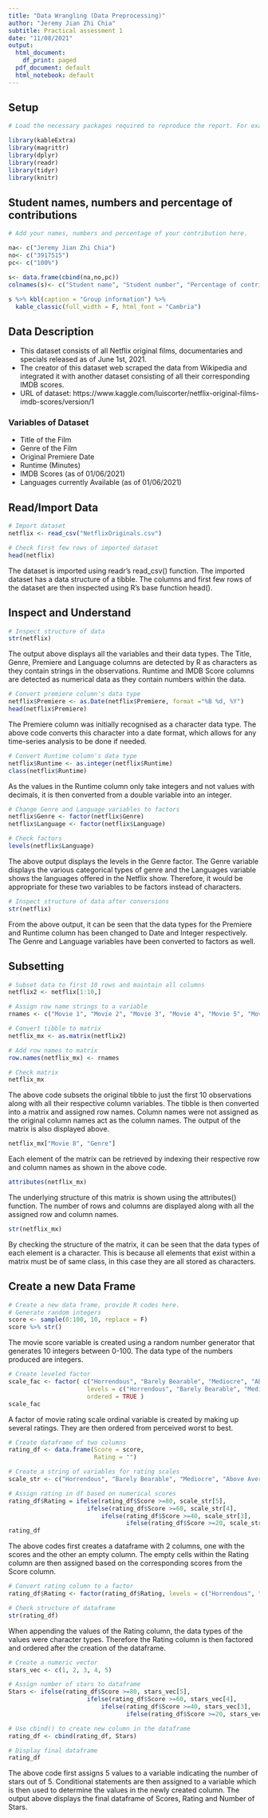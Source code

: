 ```yaml
---
title: "Data Wrangling (Data Preprocessing)"
author: "Jeremy Jian Zhi Chia"
subtitle: Practical assessment 1
date: "11/08/2021"
output:
  html_document:
    df_print: paged
  pdf_document: default
  html_notebook: default
---
```



## **Setup**
```r
# Load the necessary packages required to reproduce the report. For example:

library(kableExtra)
library(magrittr)
library(dplyr)
library(readr)
library(tidyr)
library(knitr)
```


## **Student names, numbers and percentage of contributions**
```r
# Add your names, numbers and percentage of your contribution here.

na<- c("Jeremy Jian Zhi Chia")
no<- c("3917515")
pc<- c("100%")

s<- data.frame(cbind(na,no,pc))
colnames(s)<- c("Student name", "Student number", "Percentage of contribution")

s %>% kbl(caption = "Group information") %>%
  kable_classic(full_width = F, html_font = "Cambria")
```

## **Data Description**

* This dataset consists of all Netflix original films, documentaries and specials released as of June 1st, 2021.
* The creator of this dataset web scraped the data from Wikipedia and integrated it with another dataset consisting of all their corresponding IMDB scores.
* URL of dataset: https://www.kaggle.com/luiscorter/netflix-original-films-imdb-scores/version/1

### **Variables of Dataset**

* Title of the Film
* Genre of the Film
* Original Premiere Date
* Runtime (Minutes)
* IMDB Scores (as of 01/06/2021)
* Languages currently Available (as of 01/06/2021)

## **Read/Import Data**
<!-- Read/Import the data into R, then save it as a data frame. You can use Base R functions or readr, xlsx, readxl, foreign, rvest packages for this purpose. In this step, you must provide the R codes with outputs (i.e. head of data set) and explain everything that you do in order to import/read/scrape the data set. You can provide the R codes with outputs using R chunks like this: -->
```r
# Import dataset
netflix <- read_csv("NetflixOriginals.csv")

# Check first few rows of imported dataset
head(netflix)
```

The dataset is imported using readr's read_csv() function. The imported dataset has a data structure of a tibble. The columns and first few rows of the dataset are then inspected using R's base function head().

## **Inspect and Understand**
```r
# Inspect structure of data
str(netflix)
```

The output above displays all the variables and their data types. The Title, Genre, Premiere and Language columns are detected by R as characters as they contain strings in the observations. Runtime and IMDB Score columns are detected as numerical data as they contain numbers within the data.

```r
# Convert premiere column's data type
netflix$Premiere <- as.Date(netflix$Premiere, format ="%B %d, %Y")
head(netflix$Premiere)
```

The Premiere column was initially recognised as a character data type. The above code converts this character into a date format, which allows for any time-series analysis to be done if needed.

```r
# Convert Runtime column's data type
netflix$Runtime <- as.integer(netflix$Runtime)
class(netflix$Runtime)
```

As the values in the Runtime column only take integers and not values with decimals, it is then converted from a double variable into an integer.

```r
# Change Genre and Language variables to factors
netflix$Genre <- factor(netflix$Genre)
netflix$Language <- factor(netflix$Language)

# Check factors
levels(netflix$Language)
```

The above output displays the levels in the Genre factor. The Genre variable displays the various categorical types of genre and the Languages variable shows the languages offered in the Netflix show. Therefore, it would be appropriate for these two variables to be factors instead of characters.

```r
# Inspect structure of data after conversions
str(netflix)
```

From the above output, it can be seen that the data types for the Premiere and Runtime column has been changed to Date and Integer respectively. The Genre and Language variables have been converted to factors as well.

## **Subsetting** 

<!-- Subset the data frame using the first 10 observations (include all variables). Then convert it to a matrix. Check the structure of that matrix (i.e. check whether the matrix is a character, numeric, integer, factor, or logical) and explain in a few words why you ended up with that structure. Provide the R codes with outputs and explain everything that you do in this step. -->

```r
# Subset data to first 10 rows and maintain all columns
netflix2 <- netflix[1:10,]

# Assign row name strings to a variable
rnames <- c("Movie 1", "Movie 2", "Movie 3", "Movie 4", "Movie 5", "Movie 6", "Movie 7", "Movie 8", "Movie 9", "Movie 10")

# Convert tibble to matrix
netflix_mx <- as.matrix(netflix2)

# Add row names to matrix
row.names(netflix_mx) <- rnames

# Check matrix
netflix_mx
```

The above code subsets the original tibble to just the first 10 observations along with all their respective column variables. The tibble is then converted into a matrix and assigned row names. Column names were not assigned as the original column names act as the column names. The output of the matrix is also displayed above.

```r
netflix_mx["Movie 8", "Genre"]
```

Each element of the matrix can be retrieved by indexing their respective row and column names as shown in the above code.

```r
attributes(netflix_mx)
```

The underlying structure of this matrix is shown using the attributes() function. The number of rows and columns are displayed along with all the assigned row and column names.

```r
str(netflix_mx)
```

By checking the structure of the matrix, it can be seen that the data types of each element is a character. This is because all elements that exist within a matrix must be of same class, in this case they are all stored as characters.

## **Create a new Data Frame**

<!-- You will create a new data frame from scratch. Note that, this step is independent from the dataset that you used in the previous steps.  -->

<!-- In this step you should: -->

<!-- * Create a data frame from scratch with 2 variables and 10 observations. Your data frame has to contain one integer variable and one ordinal variable. Make sure that you factorised and ordered the ordinal variable properly. Show the structure of your variables and the levels of the ordinal variable. -->

<!-- * Create another numeric vector and use cbind() to add this vector to your data frame. After this step you should have 3 variables in the data frame.  -->


<!-- * Provide the R codes with outputs and explain everything that you do in this step.  -->

```r
# Create a new data frame, provide R codes here.
# Generate random integers
score <- sample(0:100, 10, replace = F)
score %>% str()
```

The movie score variable is created using a random number generator that generates 10 integers between 0-100. The data type of the numbers produced are integers.

```r
# Create leveled factor
scale_fac <- factor( c("Horrendous", "Barely Bearable", "Mediocre", "Above Average", "Out of This World"),
                      levels = c("Horrendous", "Barely Bearable", "Mediocre", "Above Average", "Out of This World"),
                      ordered = TRUE )
scale_fac
```

A factor of movie rating scale ordinal variable is created by making up several ratings. They are then ordered from perceived worst to best.

```r
# Create dataframe of two columns
rating_df <- data.frame(Score = score,
                        Rating = "")

# Create a string of variables for rating scales
scale_str <- c("Horrendous", "Barely Bearable", "Mediocre", "Above Average", "Out of This World")

# Assign rating in df based on numerical scores
rating_df$Rating = ifelse(rating_df$Score >=80, scale_str[5],
                      ifelse(rating_df$Score >=60, scale_str[4],
                          ifelse(rating_df$Score >=40, scale_str[3], 
                                 ifelse(rating_df$Score >=20, scale_str[2], scale_str[1]))))
rating_df
```

The above codes first creates a dataframe with 2 columns, one with the scores and the other an empty column. The empty cells within the Rating column are then assigned based on the corresponding scores from the Score column.

```r
# Convert rating column to a factor
rating_df$Rating <- factor(rating_df$Rating, levels = c("Horrendous", "Barely Bearable", "Mediocre", "Above Average", "Out of This World"), ordered = TRUE)

# Check structure of dataframe
str(rating_df)
```

When appending the values of the Rating column, the data types of the values were character types. Therefore the Rating column is then factored and ordered after the creation of the dataframe.

```r
# Create a numeric vector
stars_vec <- c(1, 2, 3, 4, 5)

# Assign number of stars to dataframe
Stars <- ifelse(rating_df$Score >=80, stars_vec[5],
                      ifelse(rating_df$Score >=60, stars_vec[4],
                          ifelse(rating_df$Score >=40, stars_vec[3], 
                                 ifelse(rating_df$Score >=20, stars_vec[2], stars_vec[1]))))

# Use cbind() to create new column in the dataframe
rating_df <- cbind(rating_df, Stars)

# Display final dataframe
rating_df
```

The above code first assigns 5 values to a variable indicating the number of stars out of 5. Conditional statements are then assigned to a variable which is then used to determine the values in the newly created column. The output above displays the final dataframe of Scores, Rating and Number of Stars.

<!-- ## IMPORTANT NOTE:  -->

<!-- The report must be uploaded to Assessment 1 section in Canvas as a **PDF** document with R codes and outputs showing. The easiest way to achieve this is to run all R chunks first, then **Preview** your notebook in **HTML** (by clicking Preview), then **Open in Browser (Chrome)**, then **Right Click on the report in Chrome** , then **Click Print** and Select the Destination Option to **Save as PDF**. Upload this PDF report as one single file via the Assessment 1 page in CANVAS. -->



<!-- **DELETE the instructional text provided in the template. Failure to do this will INCREASE the SIMILARITY INDEX reported in TURNITIN** If you have any questions regarding the Assessment instructions and the R template, please post it on the discussion board.  -->

<br>
<br>
